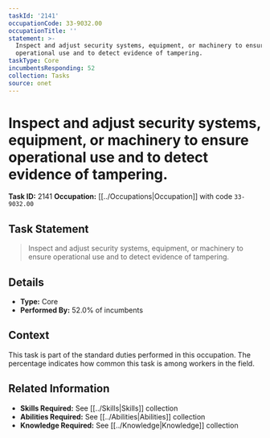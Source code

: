 ```yaml
---
taskId: '2141'
occupationCode: 33-9032.00
occupationTitle: ''
statement: >-
  Inspect and adjust security systems, equipment, or machinery to ensure
  operational use and to detect evidence of tampering.
taskType: Core
incumbentsResponding: 52
collection: Tasks
source: onet
---
```

# Inspect and adjust security systems, equipment, or machinery to ensure operational use and to detect evidence of tampering.

**Task ID:** 2141
**Occupation:** [[../Occupations|Occupation]] with code `33-9032.00`

## Task Statement

> Inspect and adjust security systems, equipment, or machinery to ensure operational use and to detect evidence of tampering.

## Details

- **Type:** Core
- **Performed By:** 52.0% of incumbents

## Context

This task is part of the standard duties performed in this occupation. The percentage indicates how common this task is among workers in the field.

## Related Information

- **Skills Required:** See [[../Skills|Skills]] collection
- **Abilities Required:** See [[../Abilities|Abilities]] collection
- **Knowledge Required:** See [[../Knowledge|Knowledge]] collection
